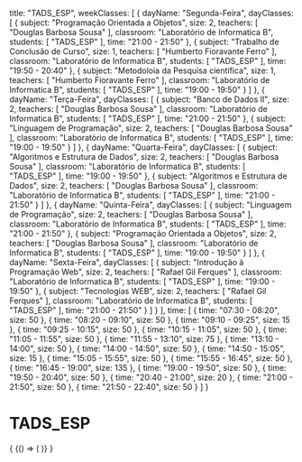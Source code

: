   title: "TADS_ESP",
  weekClasses: [
    {
      dayName: "Segunda-Feira",
      dayClasses: [
        {
          subject: "Programação Orientada a Objetos",
          size: 2,
          teachers: [
            "Douglas Barbosa Sousa"
          ],
          classroom: "Laboratório de Informatica B",
          students: [
            "TADS_ESP"
          ],
          time: "21:00 - 21:50"
        },
        {
          subject: "Trabalho de Conclusão de Curso",
          size: 1,
          teachers: [
            "Humberto Fioravante Ferro"
          ],
          classroom: "Laboratório de Informatica B",
          students: [
            "TADS_ESP"
          ],
          time: "19:50 - 20:40"
        },
        {
          subject: "Metodoloia da Pesquisa científica",
          size: 1,
          teachers: [
            "Humberto Fioravante Ferro"
          ],
          classroom: "Laboratório de Informatica B",
          students: [
            "TADS_ESP"
          ],
          time: "19:00 - 19:50"
        }
      ]
    },
    {
      dayName: "Terça-Feira",
      dayClasses: [
        {
          subject: "Banco de Dados II",
          size: 2,
          teachers: [
            "Douglas Barbosa Sousa"
          ],
          classroom: "Laboratório de Informatica B",
          students: [
            "TADS_ESP"
          ],
          time: "21:00 - 21:50"
        },
        {
          subject: "Linguagem de Programação",
          size: 2,
          teachers: [
            "Douglas Barbosa Sousa"
          ],
          classroom: "Laboratório de Informatica B",
          students: [
            "TADS_ESP"
          ],
          time: "19:00 - 19:50"
        }
      ]
    },
    {
      dayName: "Quarta-Feira",
      dayClasses: [
        {
          subject: "Algoritmos e Estrutura de Dados",
          size: 2,
          teachers: [
            "Douglas Barbosa Sousa"
          ],
          classroom: "Laboratório de Informatica B",
          students: [
            "TADS_ESP"
          ],
          time: "19:00 - 19:50"
        },
        {
          subject: "Algoritmos e Estrutura de Dados",
          size: 2,
          teachers: [
            "Douglas Barbosa Sousa"
          ],
          classroom: "Laboratório de Informatica B",
          students: [
            "TADS_ESP"
          ],
          time: "21:00 - 21:50"
        }
      ]
    },
    {
      dayName: "Quinta-Feira",
      dayClasses: [
        {
          subject: "Linguagem de Programação",
          size: 2,
          teachers: [
            "Douglas Barbosa Sousa"
          ],
          classroom: "Laboratório de Informatica B",
          students: [
            "TADS_ESP"
          ],
          time: "21:00 - 21:50"
        },
        {
          subject: "Programação Orientada a Objetos",
          size: 2,
          teachers: [
            "Douglas Barbosa Sousa"
          ],
          classroom: "Laboratório de Informatica B",
          students: [
            "TADS_ESP"
          ],
          time: "19:00 - 19:50"
        }
      ]
    },
    {
      dayName: "Sexta-Feira",
      dayClasses: [
        {
          subject: "Introdução à Programação Web",
          size: 2,
          teachers: [
            "Rafael Gil Ferques"
          ],
          classroom: "Laboratório de Informatica B",
          students: [
            "TADS_ESP"
          ],
          time: "19:00 - 19:50"
        },
        {
          subject: "Tecnologias WEB",
          size: 2,
          teachers: [
            "Rafael Gil Ferques"
          ],
          classroom: "Laboratório de Informatica B",
          students: [
            "TADS_ESP"
          ],
          time: "21:00 - 21:50"
        }
      ]
    }
  ],
  time: [
    {
      time: "07:30 - 08:20",
      size: 50
    },
    {
      time: "08:20 - 09:10",
      size: 50
    },
    {
      time: "09:10 - 09:25",
      size: 15
    },
    {
      time: "09:25 - 10:15",
      size: 50
    },
    {
      time: "10:15 - 11:05",
      size: 50
    },
    {
      time: "11:05 - 11:55",
      size: 50
    },
    {
      time: "11:55 - 13:10",
      size: 75
    },
    {
      time: "13:10 - 14:00",
      size: 50
    },
    {
      time: "14:00 - 14:50",
      size: 50
    },
    {
      time: "14:50 - 15:05",
      size: 15
    },
    {
      time: "15:05 - 15:55",
      size: 50
    },
    {
      time: "15:55 - 16:45",
      size: 50
    },
    {
      time: "16:45 - 19:00",
      size: 135
    },
    {
      time: "19:00 - 19:50",
      size: 50
    },
    {
      time: "19:50 - 20:40",
      size: 50
    },
    {
      time: "20:40 - 21:00",
      size: 20
    },
    {
      time: "21:00 - 21:50",
      size: 50
    },
    {
      time: "21:50 - 22:40",
      size: 50
    }
  ]
}

# TADS_ESP

<div>
  {
    <BrowserOnly>
      {() => (
        <Grid
          title={data.title}
          weekClasses={data.weekClasses}
          time={data.time}
        />
      )}
    </BrowserOnly>
  }
</div>
